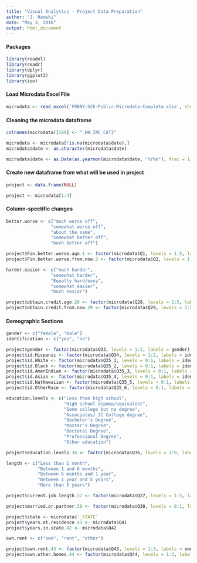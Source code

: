 ```yaml
---
title: "Visual Analytics - Project Data Preparation"
author: "J. Hamski"
date: "May 3, 2016"
output: html_document
---
```




#### Packages 
```r
library(readxl)
library(readr)
library(dplyr)
library(ggplot2)
library(zoo)
```

#### Load Microdata Excel File
```r
microdata <- read_excel('FRBNY-SCE-Public-Microdata-Complete.xlsx', sheet = 'Data', na = "NA", skip = 1)
```

#### Cleaning the microdata dataframe
```r
colnames(microdata)[189] <- "_HH_INC_CAT2"

microdata <- microdata[!is.na(microdata$date),]
microdata$date <- as.character(microdata$date)

microdata$date <- as.Date(as.yearmon(microdata$date, "%Y%m"), frac = 1) 
```

#### Create new dataframe from what will be used in project
```r
project <- data.frame(NULL)
```

```r
project <- microdata[1:4]
```

#### Column-spectific changes 

```r
better.worse <- c("much worse off",
                 "somewhat worse off",
                 "about the same",
                 "somewhat better off",
                 "much better off")

project$Fin.better.worse.ago.1 <- factor(microdata$Q1, levels = 1:5, labels = better.worse)
project$Fin.better.worse.from.now.2 <- factor(microdata$Q2, levels = 1:5, labels = better.worse)
```


```r
harder.easier <- c("much harder",
                 "somewhat harder",
                 "Equally hard/easy",
                 "somewhat easier",
                 "much easier")

project$obtain.credit.ago.28 <- factor(microdata$Q28, levels = 1:5, labels = harder.easier)
project$obtain.credit.from.now.29 <- factor(microdata$Q29, levels = 1:5, labels = harder.easier)
```

#### Demographic Sections
```r
gender <- c("female", "male")
identification <- c("yes", "no")

project$gender <- factor(microdata$Q33, levels = 1:2, labels = gender)
project$id.Hispanic <- factor(microdata$Q34, levels = 1:2, labels = identification)
project$id.White <- factor(microdata$Q35_1, levels = 0:1, labels = identification)
project$id.Black <- factor(microdata$Q35_2, levels = 0:1, labels = identification)
project$id.AmerIndian <- factor(microdata$Q35_3, levels = 0:1, labels = identification)
project$id.Asian <- factor(microdata$Q35_4, levels = 0:1, labels = identification)
project$id.NatHawaiian <- factor(microdata$Q35_5, levels = 0:1, labels = identification)
project$id.OtherRace <- factor(microdata$Q35_6, levels = 0:1, labels = identification)
```

```r
education.levels <- c("Less than high school",
                      "High school dipoma/equivalent",
                      "Some college but no degree",
                      "Associates/ JC College degree",
                      "Bachelor's Degree",
                      "Master's Degree",
                      "Doctoral Degree",
                      "Professional Degree",
                      "Other education")

project$education.levels.36 <- factor(microdata$Q36, levels = 1:9, labels = education.levels)
```

```r
length <- c("Less than 1 month",
            "Between 1 and 6 months",
            "Between 6 months and 1 year",
            "Between 1 year and 5 years",
            "More than 5 years")

project$current.job.length.37 <- factor(microdata$Q37, levels = 1:5, labels = length)

project$married.or.partner.38 <- factor(microdata$Q38, levels = 0:1, labels = identification)
```

```r
project$state <- microdata$`_STATE`
project$years.at.residence.41 <- microdata$Q41
project$years.in.state.42 <- microdata$Q42
```

```r
own.rent <- c("own", "rent", "other")

project$own.rent.43 <- factor(microdata$Q43, levels = 1:3, labels = own.rent)
project$own.other.homes.44 <- factor(microdata$Q44, levels = 1:2, labels = identification)
```

